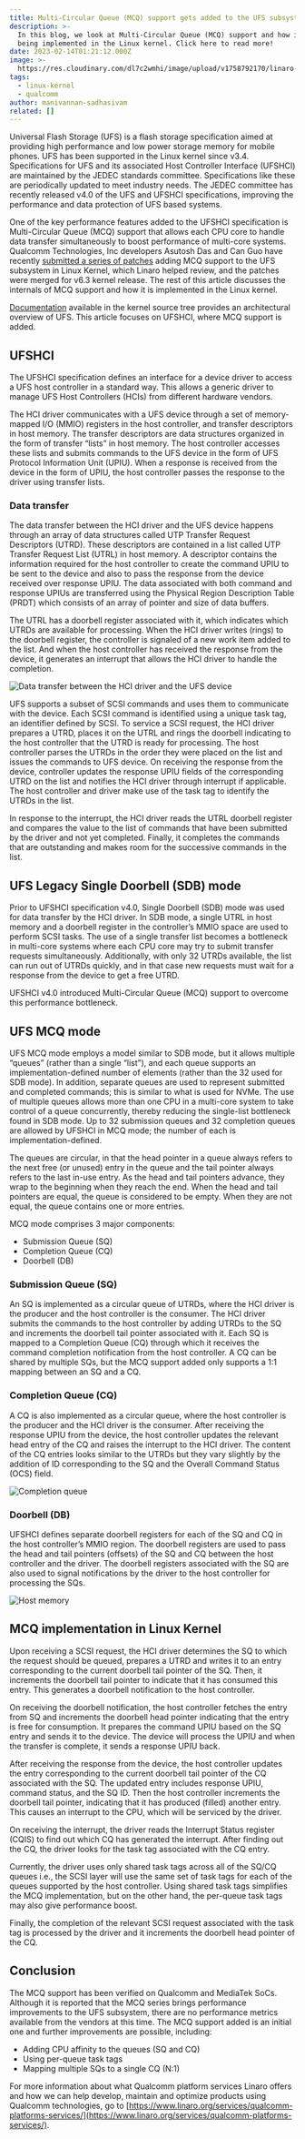 ```yaml
---
title: Multi-Circular Queue (MCQ) support gets added to the UFS subsystem
description: >-
  In this blog, we look at Multi-Circular Queue (MCQ) support and how it is
  being implemented in the Linux kernel. Click here to read more!
date: 2023-02-14T01:21:12.000Z
image: >-
  https://res.cloudinary.com/dl7c2wmhi/image/upload/v1758792170/linaro-website/images/blog/Banner_Virtualization
tags:
  - linux-kernel
  - qualcomm
author: manivannan-sadhasivam
related: []
---
```


Universal Flash Storage (UFS) is a flash storage specification aimed at providing high performance and low power storage memory for mobile phones. UFS has been supported in the Linux kernel since v3.4. Specifications for UFS and its associated Host Controller Interface (UFSHCI) are maintained by the JEDEC standards committee. Specifications like these are periodically updated to meet industry needs. The JEDEC committee has recently released v4.0 of the UFS and UFSHCI specifications, improving the performance and data protection of UFS based systems.

One of the key performance features added to the UFSHCI specification is Multi-Circular Queue (MCQ) support that allows each CPU core to handle data transfer simultaneously to boost performance of multi-core systems. Qualcomm Technologies, Inc developers Asutosh Das and Can Guo have recently [submitted a series of patches](https://lore.kernel.org/linux-scsi/cover.1673557949.git.quic_asutoshd@quicinc.com/) adding MCQ support to the UFS subsystem in Linux Kernel, which Linaro helped review, and the patches were merged for v6.3 kernel release. The rest of this article discusses the internals of MCQ support and how it is implemented in the Linux kernel.

[Documentation](https://docs.kernel.org/scsi/ufs.html) available in the kernel source tree provides an architectural overview of UFS. This article focuses on UFSHCI, where MCQ support is added.

## UFSHCI

The UFSHCI specification defines an interface for a device driver to access a UFS host controller in a standard way. This allows a generic driver to manage UFS Host Controllers (HCIs) from different hardware vendors.

The HCI driver communicates with a UFS device through a set of memory-mapped I/O (MMIO) registers in the host controller, and transfer descriptors in host memory. The transfer descriptors are data structures organized in the form of transfer “lists” in host memory. The host controller accesses these lists and submits commands to the UFS device in the form of UFS Protocol Information Unit (UPIU). When a response is received from the device in the form of UPIU, the host controller passes the response to the driver using transfer lists.

### Data transfer

The data transfer between the HCI driver and the UFS device happens through an array of data structures called UTP Transfer Request Descriptors (UTRD). These descriptors are contained in a list called UTP Transfer Request List (UTRL) in host memory. A descriptor contains the information required for the host controller to create the command UPIU to be sent to the device and also to pass the response from the device received over response UPIU. The data associated with both command and response UPIUs are transferred using the Physical Region Description Table (PRDT) which consists of an array of pointer and size
of data buffers.

The UTRL has a doorbell register associated with it, which indicates which UTRDs are available for processing. When the HCI driver writes (rings) to the doorbell register, the controller is signaled of a new work item added to the list. And when the host controller has received the response from the device, it generates an interrupt that allows the HCI driver to handle the completion.

![Data transfer between the HCI driver and the UFS device](/linaro-website/images/blog/data-transfer-between-the-hci-driver-and-the-ufs-device)

UFS supports a subset of SCSI commands and uses them to communicate with the device. Each SCSI command is identified using a unique task tag, an identifier defined by SCSI. To service a SCSI request, the HCI driver prepares a UTRD, places it on the UTRL and rings the doorbell indicating to the host controller that the UTRD is ready for processing. The host controller parses the UTRDs in the order they were placed on the list and issues the commands to UFS device. On receiving the response from the device, controller updates the response UPIU fields of the corresponding UTRD on the list and notifies the HCI driver through interrupt if applicable. The host controller and driver make use of the task tag to identify the UTRDs in the list.

In response to the interrupt, the HCI driver reads the UTRL doorbell register and compares the value to the list of commands that have been submitted by the driver and not yet completed. Finally, it completes the commands that are outstanding and makes room for the successive commands in the list.

## UFS Legacy Single Doorbell (SDB) mode

Prior to UFSHCI specification v4.0, Single Doorbell (SDB) mode was used for data transfer by the HCI driver. In SDB mode, a single UTRL in host memory and a doorbell register in the controller’s MMIO space are used to perform SCSI tasks. The use of a single transfer list becomes a bottleneck in multi-core systems where each CPU core may try to submit transfer requests simultaneously. Additionally, with only 32 UTRDs available, the list can run out of UTRDs quickly, and in that case new requests must wait for a response from the device to get a free UTRD.

UFSHCI v4.0 introduced Multi-Circular Queue (MCQ) support to overcome this performance bottleneck.

## UFS MCQ mode

UFS MCQ mode employs a model similar to SDB mode, but it allows multiple “queues” (rather than a single “list”), and each queue supports an implementation-defined number of elements (rather than the 32 used for SDB mode). In addition, separate queues are used to represent submitted and completed commands; this is similar to what is used for NVMe. The use of multiple queues allows more than one CPU in a multi-core system to take control of a queue concurrently, thereby reducing the single-list bottleneck found in SDB mode. Up to 32 submission queues and 32 completion queues are allowed by UFSHCI in MCQ mode; the number of each is implementation-defined.

The queues are circular, in that the head pointer in a queue always refers to the next free (or unused) entry in the queue and the tail pointer always refers to the last in-use entry. As the head and tail pointers advance, they wrap to the beginning when they reach the end. When the head and tail pointers are equal, the queue is considered to be empty. When they are not equal, the queue contains one or more entries.

MCQ mode comprises 3 major components:

* Submission Queue (SQ)
* Completion Queue (CQ)
* Doorbell (DB)

### Submission Queue (SQ)

An SQ is implemented as a circular queue of UTRDs, where the HCI driver is the producer and the host controller is the consumer. The HCI driver submits the commands to the host controller by adding UTRDs to the SQ and increments the doorbell tail pointer associated with it. Each SQ is mapped to a Completion Queue (CQ) through which it receives the command completion notification from the host controller. A CQ can be shared by multiple SQs, but the MCQ support added only supports a 1:1 mapping between an SQ and a CQ.

### Completion Queue (CQ)

A CQ is also implemented as a circular queue, where the host controller is the producer and the HCI driver is the consumer. After receiving the response UPIU from the device, the host controller updates the relevant head entry of the CQ and raises the interrupt to the HCI driver. The content of the CQ entries looks similar to the UTRDs but they vary slightly by the addition of ID corresponding to the SQ and the Overall Command Status (OCS) field.

![Completion queue](/linaro-website/images/blog/completion-queue)

### Doorbell (DB)

UFSHCI defines separate doorbell registers for each of the SQ and CQ in the host controller’s MMIO region. The doorbell registers are used to pass the head and tail pointers (offsets) of the SQ and CQ between the host controller and the driver. The doorbell registers associated with the SQ are also used to signal notifications by the driver to the host controller for processing the SQs.

![Host memory](/linaro-website/images/blog/host-memory)

## MCQ implementation in Linux Kernel

Upon receiving a SCSI request, the HCI driver determines the SQ to which the request should be queued, prepares a UTRD and writes it to an entry corresponding to the current doorbell tail pointer of the SQ. Then, it increments the doorbell tail pointer to indicate that it has consumed this entry. This generates a doorbell notification to the host controller.

On receiving the doorbell notification, the host controller fetches the entry from SQ and increments the doorbell head pointer indicating that the entry is free for consumption. It prepares the command UPIU based on the SQ entry and sends it to the device. The device will process the UPIU and when the transfer is complete, it sends a response UPIU back.

After receiving the response from the device, the host controller updates the entry corresponding to the current doorbell tail pointer of the CQ associated with the SQ. The updated entry includes response UPIU, command status, and the SQ ID. Then the host controller increments the doorbell tail pointer, indicating that it has produced (filled) another entry. This causes an interrupt to the CPU, which will be serviced by the driver.

On receiving the interrupt, the driver reads the Interrupt Status register (CQIS) to find out which CQ has generated the interrupt. After finding out the CQ, the driver looks for the task tag associated with the CQ entry.

Currently, the driver uses only shared task tags across all of the SQ/CQ queues i.e., the SCSI layer will use the same set of task tags for each of the queues supported by the host controller. Using shared task tags simplifies the MCQ implementation, but on the other hand, the per-queue task tags may also give performance boost.

Finally, the completion of the relevant SCSI request associated with the task tag is processed by the driver and it increments the doorbell head pointer of the CQ.

## Conclusion

The MCQ support has been verified on Qualcomm and MediaTek SoCs. Although it is reported that the MCQ series brings performance improvements to the UFS subsystem, there are no performance metrics available from the vendors at this time. The MCQ support added is an initial one and further improvements are possible, including:

* Adding CPU affinity to the queues (SQ and CQ)
* Using per-queue task tags
* Mapping multiple SQs to a single CQ (N:1)

For more information about what Qualcomm platform services Linaro offers and how we can help develop, maintain and optimize products using Qualcomm technologies, go to [https://www.linaro.org/services/qualcomm-platforms-services/](https://www.linaro.org/services/qualcomm-platforms-services/).
